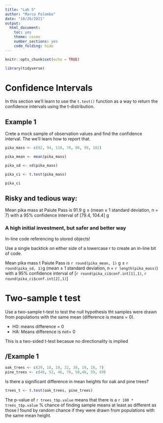 ```yaml
---
title: "Lab 5"
author: "Marco Palombo"
date: "10/26/2021"
output: 
  html_document: 
    toc: yes
    theme: cosmo
    number_sections: yes
    code_folding: hide
---
```


```r
knitr::opts_chunk$set(echo = TRUE)

library(tidyverse)
```
# Confidence Intervals

In this section we'll learn to use the `t.test()` function as a way to return the confidence intervals using the t-distribution. 

## Example 1

Crete a mock sample of observation values and find the confidence interval. The we'll learn how to report that.

```r
pika_mass <- c(82, 94, 110, 70, 86, 99, 102)

pika_mean <- mean(pika_mass)

pika_sd <- sd(pika_mass)

pika_ci <- t.test(pika_mass)

pika_ci
```

## Risky and tedious way:

Mean pika mass at Paiute Pass is 91.9 g $\pm$ (mean $\pm$ 1 standard deviation, n = 7) with a 95% confidence interval of [79.4, 104.4] g

### A high initial investment, but safer and better way

In-line code referencing to stored objects!

Use a single backtick on either side of a lowercase r to create an in-line bit of code.

Mean pika mass t Paiute Pass is `r round(pika_mean, 1)` g $\pm$ `r round(pika_sd, 1)`g (mean $\pm$ 1 standard deviation, n = `r length(pika_mass)`) with a 95% confidence interval of [`r round(pika_ci$conf.int[1],1)`, `r round(pika_ci$conf.int[2],1)`]

# Two-sample t test

Use a two-sample t-test to test the null hypothesis tht samples were drawn from populations with the same mean (difference is means = 0). 

- H0: means difference = 0
- HA: Means difference is not= 0

This is a two-sided t-test becasue no directionality is implied

## /Example 1

```r
oak_trees <- c(29, 18, 19, 22, 30, 19, 18, 7)
pine_trees <- c(48, 52, 46, 70, 58,48, 59, 69)


```

Is there a significant difference in mean heights for oak and pine trees?

```r
trees_t <- t.test(oak_trees, pine_trees)
```

The p-value of `r trees_t$p.value` means that there is a `r 100 * trees_t$p.value` % chance of finding sample means at least as different as those I found by random chance if they were drawn from populations with the same mean height.

